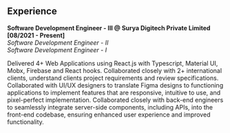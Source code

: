 ## Experience

**Software Development Engineer - III @ Surya Digitech Private Limited [08/2021 - Present]**<br />
*Software Development Engineer - II*<br />
*Software Development Engineer - I*

Delivered 4+ Web Applications using React.js with Typescript, Material UI, Mobx, Firebase and React hooks.
Collaborated closely with 2+ international clients, understand clients project requirements and review
specifications.
Collaborated with UI/UX designers to translate Figma designs to functioning applications to implement
features that are responsive, intuitive to use, and pixel-perfect implementation.
Collaborated closely with back-end engineers to seamlessly integrate server-side components, including
APIs, into the front-end codebase, ensuring enhanced user experience and improved functionality.
